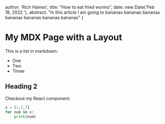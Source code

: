 
author: 'Rich Haines',
title: "How to eat fried worms",
date: new Date('Feb 18, 2022 '),
abstract: "In this article I am going to bananas bananas bananas bananas bananas bananas bananas"
}

# My MDX Page with a Layout

This is a list in markdown:

- One
- Two
- Three

## Heading 2
Checkout my React component:

```python
x = [1,2,3]
for num in x:
    print(num)
```

